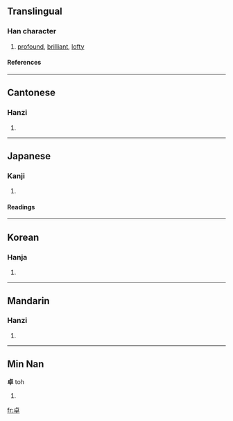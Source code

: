 ==Translingual==
===Han character===
{{Han char|rn=24|rad=十|as=06|sn=8|four=2140<sub>6</sub>|canj=卜日十 (YAJ)}}
# [[profound]], [[brilliant]], [[lofty]]
====References====
{{Han ref|kx=0156.290|dkj=02741|dj=0356.200|hdz=10061.060|uh=5353|ud=21331|bh=A8F4|bd=43252}}
----
==Cantonese==
===Hanzi===
{{yue-hanzi|jyut=|y=cheuk3}}
# {{defn|Cantonese}}
----
==Japanese==
===Kanji===
{{ja-kanji|grade=c|rs=十06}}
# {{defn|Japanese}} 
====Readings====
{{ja-readings|on=[[たく]] (taku)|kun=[[すぐれる]] (sugureru)}}
----
==Korean==
===Hanja===
{{ko-hanja|hangeul=탁|rv=tak|mr=t'ak}}
# {{defn|Korean}}
----
==Mandarin==
===Hanzi===
{{cmn-hanzi|pin=[[chán]] (chan2), [[shàn]] (shan4), [[zhuō]] (zhuo1)|wg=ch'an<sup>2</sup>, shan<sup>4</sup>, cho<sup>1</sup>}}
# {{defn|Mandarin}}

----

==Min Nan==
'''卓''' toh
# {{defn|Min Nan}}

[[fr:卓]]
